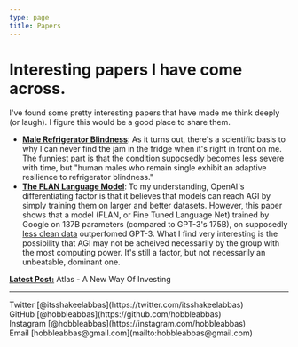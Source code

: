 ```yaml
---
type: page
title: Papers
---
```


# Interesting papers I have come across.

I've found some pretty interesting papers that have made me think deeply (or laugh). I figure this would be a good place to share them.


- [**Male Refrigerator Blindness**](https://www.ncbi.nlm.nih.gov/pmc/articles/PMC1316179/): As it turns out, there's a scientific basis to why I can never find the jam in the fridge when it's right in front on me. The funniest part is that the condition supposedly becomes less severe with time, but "human males who remain single exhibit an adaptive resilience to refrigerator blindness."
- [**The FLAN Language Model**](https://arxiv.org/pdf/2109.01652.pdf): To my understanding, OpenAI's differentiating factor is that it believes that models can reach AGI by simply training them on larger and better datasets. However, this paper shows that a model (FLAN, or Fine Tuned Language Net) trained by Google on 137B parameters (compared to GPT-3's 175B), on supposedly [less clean data](https://venturebeat.com/2021/09/07/large-language-models-arent-always-more-complex/) outperfomed GPT-3. What I find very interesting is the possibility that AGI may not be acheived necessarily by the group with the most computing power. It's still a factor, but not necessarily an unbeatable, dominant one. 

[**Latest Post:**](/posts/atlas) Atlas - A New Way Of Investing

---

<div>
  Twitter [@itsshakeelabbas](https://twitter.com/itsshakeelabbas)
  <br />
  GitHub [@hobbleabbas](https://github.com/hobbleabbas)
  <br />
  Instagram [@hobbleabbas](https://instagram.com/hobbleabbas)
  <br />
  Email [hobbleabbas@gmail.com](mailto:hobbleabbas@gmail.com)
</div>
